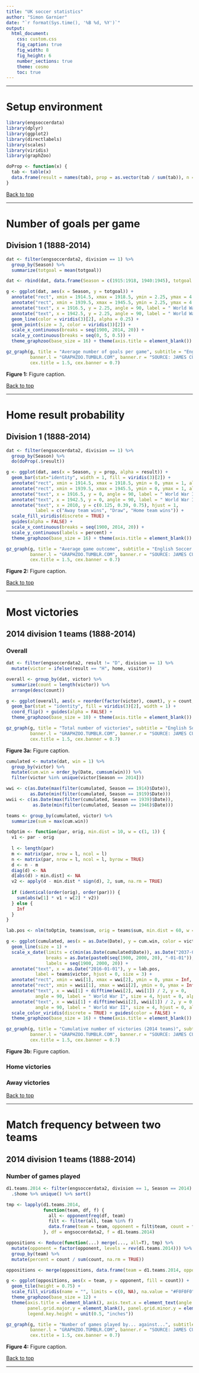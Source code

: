 ```yaml
---
title: "UK soccer statistics"
author: "Simon Garnier"
date: "`r format(Sys.time(), '%B %d, %Y')`"
output:
  html_document:
    css: custom.css
    fig_caption: true
    fig_width: 8
    fig_height: 6
    number_sections: true
    theme: cosmo
    toc: true
---
```


--- 

# Setup environment

```r
library(engsoccerdata)
library(dplyr)
library(ggplot2)
library(directlabels)
library(scales)
library(viridis)
library(graphZoo)

doProp <- function(x) {
  tab <- table(x)
  data.frame(result = names(tab), prop = as.vector(tab / sum(tab)), n = sum(tab))
}
```

[Back to top]("#")

---

# Number of goals per game

## Division 1 (1888-2014)

```r
dat <- filter(engsoccerdata2, division == 1) %>%
  group_by(Season) %>%
  summarize(totgoal = mean(totgoal))

dat <- rbind(dat, data.frame(Season = c(1915:1918, 1940:1945), totgoal = NA))

g <- ggplot(dat, aes(x = Season, y = totgoal)) + 
  annotate("rect", xmin = 1914.5, xmax = 1918.5, ymin = 2.25, ymax = 4.75, alpha = 0.3) +
  annotate("rect", xmin = 1939.5, xmax = 1945.5, ymin = 2.25, ymax = 4.75, alpha = 0.3) +
  annotate("text", x = 1916.5, y = 2.25, angle = 90, label = " World War I", size = 4, hjust = 0, alpha = 0.5) + 
  annotate("text", x = 1942.5, y = 2.25, angle = 90, label = " World War II", size = 4, hjust = 0, alpha = 0.5) + 
  geom_line(color = viridis(3)[2], alpha = 0.25) +
  geom_point(size = 3, color = viridis(3)[2]) + 
  scale_x_continuous(breaks = seq(1900, 2014, 20)) +
  scale_y_continuous(breaks = seq(0, 5, 0.5)) +
  theme_graphzoo(base_size = 16) + theme(axis.title = element_blank())

gz_graph(g, title = "Average number of goals per game", subtitle = "English Soccer Division 1 (1888-2014)",
         banner.l = "GRAPHZOO.TUMBLR.COM", banner.r = "SOURCE: JAMES CURLEY",
         cex.title = 1.5, cex.banner = 0.7)
```
<p class="caption">**Figure 1:** Figure caption.</p>

[Back to top]("#")

---

# Home result probability

## Division 1 (1888-2014)

```r
dat <- filter(engsoccerdata2, division == 1) %>%
  group_by(Season) %>%
  do(doProp(.$result))

g <- ggplot(dat, aes(x = Season, y = prop, alpha = result)) + 
  geom_bar(stat="identity", width = 1, fill = viridis(3)[2]) + 
  annotate("rect", xmin = 1914.5, xmax = 1918.5, ymin = 0, ymax = 1, alpha = 0.3) +
  annotate("rect", xmin = 1939.5, xmax = 1945.5, ymin = 0, ymax = 1, alpha = 0.3) +
  annotate("text", x = 1916.5, y = 0, angle = 90, label = " World War I", size = 4, hjust = 0, alpha = 0.5) + 
  annotate("text", x = 1942.5, y = 0, angle = 90, label = " World War II", size = 4, hjust = 0, alpha = 0.5) + 
  annotate("text", x = 2010, y = c(0.125, 0.39, 0.75), hjust = 1,
           label = c("Away team wins", "Draw", "Home team wins")) + 
  scale_fill_viridis(discrete = TRUE) + 
  guides(alpha = FALSE) +
  scale_x_continuous(breaks = seq(1900, 2014, 20)) +
  scale_y_continuous(labels = percent) +
  theme_graphzoo(base_size = 16) + theme(axis.title = element_blank())

gz_graph(g, title = "Average game outcome", subtitle = "English Soccer Division 1 (1888-2014)",
         banner.l = "GRAPHZOO.TUMBLR.COM", banner.r = "SOURCE: JAMES CURLEY",
         cex.title = 1.5, cex.banner = 0.7)
```
<p class="caption">**Figure 2:** Figure caption.</p>

[Back to top]("#")

---

# Most victories

## 2014 division 1 teams (1888-2014)

### Overall

```r
dat <- filter(engsoccerdata2, result != "D", division == 1) %>%
  mutate(victor = ifelse(result == "H", home, visitor)) 

overall <- group_by(dat, victor) %>%
  summarize(count = length(victor)) %>%
  arrange(desc(count))

g <- ggplot(overall, aes(x = reorder(factor(victor), count), y = count, alpha = count)) +
  geom_bar(stat = "identity", fill = viridis(3)[2], width = 1) + 
  coord_flip() + guides(alpha = FALSE) +
  theme_graphzoo(base_size = 10) + theme(axis.title = element_blank())

gz_graph(g, title = "Total number of victories", subtitle = "English Soccer Division 1 (1888-2014)",
         banner.l = "GRAPHZOO.TUMBLR.COM", banner.r = "SOURCE: JAMES CURLEY",
         cex.title = 1.5, cex.banner = 0.7)
```
<p class="caption">**Figure 3a:** Figure caption.</p>

```r
cumulated <- mutate(dat, win = 1) %>%
  group_by(victor) %>%
  mutate(cum.win = order_by(Date, cumsum(win))) %>%
  filter(victor %in% unique(victor[Season == 2014]))

wwi <- c(as.Date(max(filter(cumulated, Season == 1914)$Date)), 
         as.Date(min(filter(cumulated, Season == 1919)$Date)))
wwii <- c(as.Date(max(filter(cumulated, Season == 1939)$Date)),
          as.Date(min(filter(cumulated, Season == 1946)$Date)))

teams <- group_by(cumulated, victor) %>%
  summarize(sum = max(cum.win))

toOptim <- function(par, orig, min.dist = 10, w = c(1, 1)) {
  v1 <- par - orig
  
  l <- length(par)
  m <- matrix(par, nrow = l, ncol = l)
  n <- matrix(par, nrow = l, ncol = l, byrow = TRUE)
  d <- n - m
  diag(d) <- NA
  d[abs(d) > min.dist] <- NA
  v2 <- apply(d - min.dist * sign(d), 2, sum, na.rm = TRUE)
  
  if (identical(order(orig), order(par))) {
    sum(abs(w[1] * v1 + w[2] * v2))
  } else {
    Inf
  }
}

lab.pos <- nlm(toOptim, teams$sum, orig = teams$sum, min.dist = 60, w = c(1, 5))$estimate

g <- ggplot(cumulated, aes(x = as.Date(Date), y = cum.win, color = victor)) +
  geom_line(size = 1) + 
  scale_x_date(limits = c(min(as.Date(cumulated$Date)), as.Date("2037-01-01")),
               breaks = as.Date(paste0(seq(1900, 2000, 20), "-01-01")),
               labels = seq(1900, 2000, 20)) + 
  annotate("text", x = as.Date("2016-01-01"), y = lab.pos, 
           label = teams$victor, hjust = 0, size = 3) + 
  annotate("rect", xmin = wwi[1], xmax = wwi[2], ymin = 0, ymax = Inf, fill = "#bebebe") +
  annotate("rect", xmin = wwii[1], xmax = wwii[2], ymin = 0, ymax = Inf, fill = "#bebebe") +
  annotate("text", x = wwi[1] + difftime(wwi[2], wwi[1]) / 2, y = 0, 
           angle = 90, label = " World War I", size = 4, hjust = 0, alpha = 0.5) + 
  annotate("text", x = wwii[1] + difftime(wwii[2], wwii[1]) / 2, y = 0, 
           angle = 90, label = " World War II", size = 4, hjust = 0, alpha = 0.5) + 
  scale_color_viridis(discrete = TRUE) + guides(color = FALSE) + 
  theme_graphzoo(base_size = 16) + theme(axis.title = element_blank())

gz_graph(g, title = "Cumulative number of victories (2014 teams)", subtitle = "English Soccer Division 1 (1888-2014)",
         banner.l = "GRAPHZOO.TUMBLR.COM", banner.r = "SOURCE: JAMES CURLEY",
         cex.title = 1.5, cex.banner = 0.7)
```
<p class="caption">**Figure 3b:** Figure caption.</p>

### Home victories

### Away victories

[Back to top]("#")

---

# Match frequency between two teams

## 2014 division 1 teams (1888-2014)

### Number of games played

```r
d1.teams.2014 <- filter(engsoccerdata2, division == 1, Season == 2014) %>%
  .$home %>% unique() %>% sort()

tmp <- lapply(d1.teams.2014, 
              function(team, df, f) {
                all <- opponentfreq(df, team)
                filt <- filter(all, team %in% f)
                data.frame(team = team, opponent = filt$team, count = filt$n)
              }, df = engsoccerdata2, f = d1.teams.2014)

oppositions <- Reduce(function(...) merge(..., all=T), tmp) %>%
  mutate(opponent = factor(opponent, levels = rev(d1.teams.2014))) %>%
  group_by(team) %>%
  mutate(percent = count / sum(count, na.rm = TRUE))

oppositions <- merge(oppositions, data.frame(team = d1.teams.2014, opponent = d1.teams.2014), all = TRUE)

g <- ggplot(oppositions, aes(x = team, y = opponent, fill = count)) +
  geom_tile(height = 0.75) +
  scale_fill_viridis(name = "", limits = c(0, NA), na.value = "#F0F0F0") + 
  theme_graphzoo(base_size = 12) + 
  theme(axis.title = element_blank(), axis.text.x = element_text(angle = 45, hjust = 1),
        panel.grid.major.y = element_blank(), panel.grid.minor.y = element_blank(),
        legend.key.height = unit(0.5, "inches"))

gz_graph(g, title = "Number of games played by... against...", subtitle = "English Soccer Division 1 (1888-2014)",
         banner.l = "GRAPHZOO.TUMBLR.COM", banner.r = "SOURCE: JAMES CURLEY",
         cex.title = 1.5, cex.banner = 0.7)
```
<p class="caption">**Figure 4:** Figure caption.</p>

[Back to top]("#")

---





